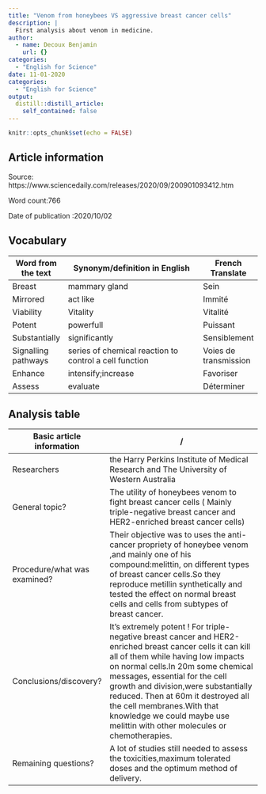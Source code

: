 ```yaml
---
title: "Venom from honeybees VS aggressive breast cancer cells"
description: |
  First analysis about venom in medicine.
author:
  - name: Decoux Benjamin
    url: {}
categories:
  - "English for Science"
date: 11-01-2020
categories:
  - "English for Science"
output:
  distill::distill_article:
    self_contained: false
---
```


```r
knitr::opts_chunk$set(echo = FALSE)
```


## Article information

Source: https://www.sciencedaily.com/releases/2020/09/200901093412.htm

Word count:766

Date of publication :2020/10/02

## Vocabulary

| Word from the text  | Synonym/definition in English                          | French Translate      |
| ------------------- | ------------------------------------------------------ | --------------------- |
| Breast              | mammary gland                                          | Sein                  |
| Mirrored            | act like                                               | Immité                |
| Viability           | Vitality                                               | Vitalité              |
| Potent              | powerfull                                              | Puissant              |
| Substantially       | significantly                                          | Sensiblement          |
| Signalling pathways | series of chemical reaction to control a cell function | Voies de transmission |
| Enhance             | intensify;increase                                     | Favoriser             |
| Assess              | evaluate                                               | Déterminer            |

## Analysis table

| Basic article information 	| / 	|
|------------------------------	|-------------------------------------------------------------------------------------------------------------------------------------------------------------------------------------------------------------------------------------------------------------------------------------------------------------------------------------------------------------------------------------------------------------------------------------------------------------------------------------------------------------------------------------------------------------------------------------------------------------------------------	|
| Researchers 	| the Harry Perkins Institute of Medical Research and The University of Western Australia           	|
| General topic? 	| The utility of honeybees venom to fight breast cancer cells ( Mainly triple-negative breast cancer and HER2-enriched breast cancer cells)	|
| Procedure/what was examined? 	| Their objective was to uses the anti-cancer propriety of honeybee venom ,and mainly one of his compound:melittin, on different types of breast cancer cells.So they reproduce metillin synthetically and tested the effect on normal breast cells and cells from subtypes of breast cancer. 	|
| Conclusions/discovery? 	| It's extremely potent ! For triple-negative breast cancer and HER2-enriched breast cancer cells it can kill all of them while having low impacts on normal cells.In 20m some chemical messages, essential for the cell growth and division,were substantially reduced. Then at 60m it destroyed all the cell membranes.With that knowledge we could maybe use melittin with other molecules or chemotherapies.|
| Remaining questions? 	| A lot of studies still needed to assess the toxicities,maximum tolerated doses and the optimum method of delivery. 	|
